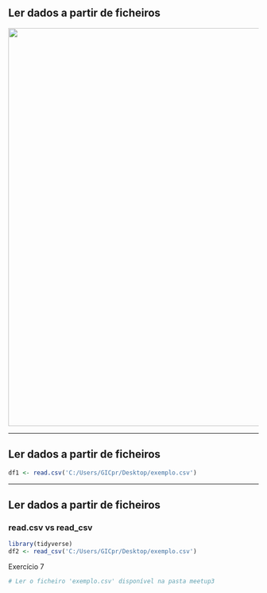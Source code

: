 ## Ler dados a partir de ficheiros

<img src="Images/ReadingWritingData.png" style="width: 800px;"/>

---

## Ler dados a partir de ficheiros
```r
df1 <- read.csv('C:/Users/GICpr/Desktop/exemplo.csv')
```


--- 

## Ler dados a partir de ficheiros

### read.csv vs read_csv
```r
library(tidyverse)
df2 <- read_csv('C:/Users/GICpr/Desktop/exemplo.csv')
```

Exercício 7
```r
# Ler o ficheiro 'exemplo.csv' disponível na pasta meetup3

```

